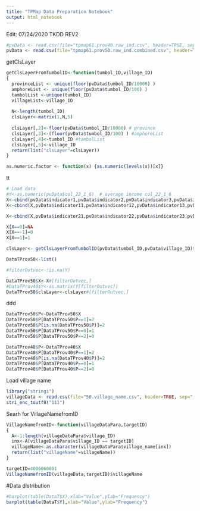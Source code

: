 ```yaml
---
title: "TPMap Data Preparation Notebook"
output: html_notebook
---
```


Edit: 07/24/2020 TKDD REV2

```r
#pvData <- read.csv(file="tpmap61.prov40.raw_ind.csv", header=TRUE, sep=",")
pvData <- read.csv(file="tpmap61.prov50.raw_ind.combined.csv", header=TRUE, sep=",")
```

getClsLayer
```r
getClsLayerFromTumbolID<-function(tumbol_ID,village_ID)
{
  provinceList <- unique(floor(pvData$tumbol_ID/10000) )
  amphoreList <- unique(floor(pvData$tumbol_ID/100) )
  tambolList <-unique(tumbol_ID)
  villageList<-village_ID
  
  N<-length(tumbol_ID)
  clsLayer<-matrix(1,N,5)
  
  clsLayer[,2]<-floor(pvData$tumbol_ID/10000) # province
  clsLayer[,3]<-(floor(pvData$tumbol_ID/100) ) #amphoreList
  clsLayer[,4]<-tumbol_ID #tambolList
  clsLayer[,5]<-village_ID
  return(list("clsLayer"=clsLayer))
}

as.numeric.factor <- function(x) {as.numeric(levels(x))[x]}
```

tt

```r
# Load data
#Y<-as.numeric(pvData$col_22_1_6)  # average income col_22_1_6
X<-cbind(pvData$indicator1,pvData$indicator2,pvData$indicator3,pvData$indicator4,pvData$indicator5,pvData$indicator6,pvData$indicator7,pvData$indicator8,pvData$indicator9,pvData$indicator10)
X<-cbind(X,pvData$indicator11,pvData$indicator12,pvData$indicator13,pvData$indicator14,pvData$indicator15,pvData$indicator16,pvData$indicator17,pvData$indicator18,pvData$indicator19,pvData$indicator20)

X<-cbind(X,pvData$indicator21,pvData$indicator22,pvData$indicator23,pvData$indicator24,pvData$indicator25,pvData$indicator26,pvData$indicator27,pvData$indicator28,pvData$indicator29,pvData$indicator30,pvData$indicator31)

X[X==0]=NA
X[X==-1]=0
X[X==1]=1

clsLayer<- getClsLayerFromTumbolID(pvData$tumbol_ID,pvData$village_ID)$clsLayer

DataTProv50<-list()

#filterOutvec<-!is.na(Y)

DataTProv50$X<-X#[filterOutvec,]
#DataTProv40$Y<-as.matrix(Y[filterOutvec])
DataTProv50$clsLayer<-clsLayer#[filterOutvec,]
```

ddd
```r
DataTProv50$P<-DataTProv50$X
DataTProv50$P[DataTProv50$P==1]=2
DataTProv50$P[is.na(DataTProv50$P)]=2
DataTProv50$P[DataTProv50$P==0]=1
DataTProv50$P[DataTProv50$P==2]=0

DataTProv40$P<-DataTProv40$X
DataTProv40$P[DataTProv40$P==1]=2
DataTProv40$P[is.na(DataTProv40$P)]=2
DataTProv40$P[DataTProv40$P==0]=1
DataTProv40$P[DataTProv40$P==2]=0
```

Load village name

```r
library("stringi")
villageData <- read.csv(file="50.village_name.csv", header=TRUE, sep=",")
stri_enc_toutf8("111")

```
 Searh for VillageNamefromID
 
```r
VillageNamefromID<-function(villageDataPara,targetID)
{
  A<-1:length(villageDataPara$village_ID)
  inx<-A[villageDataPara$village_ID == targetID]
  villageName<-as.character(villageDataPara$village_name[inx])
  return(list("villageName"=villageName))
}
```
 
```r
targetID=4006060801
VillageNamefromID(villageData,targetID)$villageName
```
#Data distribution
```r
#barplot(table(DataT$X),xlab="Value",ylab="Frequency")
barplot(table(DataT$Y),xlab="Value",ylab="Frequency")
```


